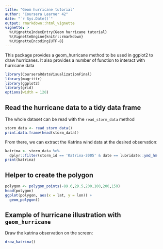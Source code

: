 ```yaml
---
title: "Geom hurricane tutorial"
author: "Coursera Learner 42"
date: "`r Sys.Date()`"
output: rmarkdown::html_vignette
vignette: >
  %\VignetteIndexEntry{Geom hurricane tutorial}
  %\VignetteEngine{knitr::rmarkdown}
  %\VignetteEncoding{UTF-8}
---
```


This package provides a geom_hurricane method to be used in ggplot2 to draw hurricanes. It also provides a number of function to interact with hurricane data

```r
library(CourseraRdataVisualizationFinal)
library(magrittr)
library(ggplot2)
library(grid)
options(width = 120)
```

## Read the hurricane data to a tidy data frame

The whole dataset can be read with the `read_storm_data` method

```r
storm_data <- read_storm_data()
print.data.frame(head(storm_data))
```

From there, we can extract the Katrina wind data at the desired observation:

```r
katrina <- storm_data %>%
  dplyr::filter(storm_id == 'Katrina-2005' & date == lubridate::ymd_hm("2005-08-29 12:00"))
print(katrina)
```

## Helper to create the polygon
```r
polygon <- polygon_points(-89.6,29.5,200,100,200,150)
head(polygon)
ggplot(polygon, aes(x = lat, y = lon)) +
  geom_polygon()
```



## Example of hurricane illustration with `geom_hurricane`

Draw the katrina observation on the screen:
```r
draw_katrina()
```